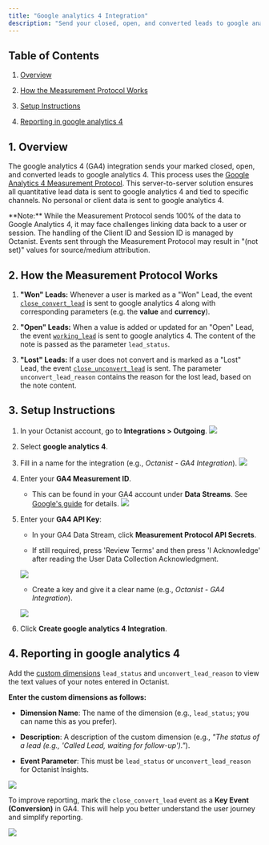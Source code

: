 ```yaml
---
title: "Google analytics 4 Integration"
description: "Send your closed, open, and converted leads to google analytics 4 to track their origins."
---
```


## Table of Contents

1. [Overview](#1-overview)

2. [How the Measurement Protocol Works](#2-how-the-measurement-protocol-works)

3. [Setup Instructions](#3-setup-instructions)

4. [Reporting in google analytics 4](#4-reporting-in-google-analytics)

## 1. Overview

The google analytics 4 (GA4) integration sends your marked closed, open, and converted leads to google analytics 4. This process uses the [Google Analytics 4 Measurement Protocol](https://developers.google.com/analytics/devguides/collection/protocol/ga4).
This server-to-server solution ensures all quantitative lead data is sent to google analytics 4 and tied to specific channels. No personal or client data is sent to google analytics 4.

<Warning>
  **Note:** While the Measurement Protocol sends 100% of the data to Google
  Analytics 4, it may face challenges linking data back to a user or session.
  The handling of the Client ID and Session ID is managed by Octanist. Events
  sent through the Measurement Protocol may result in "(not set)" values for
  source/medium attribution.
</Warning>

## 2. How the Measurement Protocol Works

1. **"Won" Leads:**
   Whenever a user is marked as a "Won" Lead, the event [`close_convert_lead`](https://developers.google.com/analytics/devguides/collection/ga4/reference/events?client_type=gtm#close_convert_lead) is sent to google analytics 4 along with corresponding parameters (e.g. the **value** and **currency**).

2. **"Open" Leads:**
   When a value is added or updated for an "Open" Lead, the event [`working_lead`](https://developers.google.com/analytics/devguides/collection/ga4/reference/events?client_type=gtm#working_lead) is sent to google analytics 4. The content of the note is passed as the parameter `lead_status`.

3. **"Lost" Leads:**
   If a user does not convert and is marked as a "Lost" Lead, the event [`close_unconvert_lead`](https://developers.google.com/analytics/devguides/collection/ga4/reference/events?client_type=gtm#close_unconvert_lead) is sent. The parameter `unconvert_lead_reason` contains the reason for the lost lead, based on the note content.

## 3. Setup Instructions

1. In your Octanist account, go to **Integrations > Outgoing**. ![](/images/google-analytics/3-1-3-2-integrations-outgoing.png)

2. Select **google analytics 4**.

3. Fill in a name for the integration (e.g., _Octanist - GA4 Integration_). ![](/images/google-analytics/3-3-fill-the-name.png)

4. Enter your **GA4 Measurement ID**.

   - This can be found in your GA4 account under **Data Streams**. See [Google's guide](https://support.google.com/analytics/answer/12270356?hl=en) for details. ![](/images/google-analytics/3-4-ga4-measurement-id.png)

5. Enter your **GA4 API Key**:

   - In your GA4 Data Stream, click **Measurement Protocol API Secrets**.

   - If still required, press 'Review Terms' and then press 'I Acknowledge' after reading the User Data Collection Acknowledgment.

   ![](/images/google-analytics/3-5-measurement-protocol-api-secrets.png)

   - Create a key and give it a clear name (e.g., _Octanist - GA4 Integration_).

   ![](/images/google-analytics/3-5-d-measurement-protocol-api-secrets-copy-secret-value.png)

6. Click **Create google analytics 4 Integration**.

## 4. Reporting in google analytics 4

Add the [custom dimensions](https://support.google.com/analytics/answer/14240153?hl=en) `lead_status` and `unconvert_lead_reason` to view the text values of your notes entered in Octanist.

**Enter the custom dimensions as follows:**

- **Dimension Name**: The name of the dimension (e.g., `lead_status`; you can name this as you prefer).

- **Description**: A description of the custom dimension (e.g., _"The status of a lead (e.g., 'Called Lead, waiting for follow-up')."_).

- **Event Parameter**: This must be `lead_status` or `unconvert_lead_reason` for Octanist Insights.

![](/images/google-analytics/custom-dimension.png)

To improve reporting, mark the `close_convert_lead` event as a **Key Event (Conversion)** in GA4.
This will help you better understand the user journey and simplify reporting.

![](/images/google-analytics/key-event.png)
